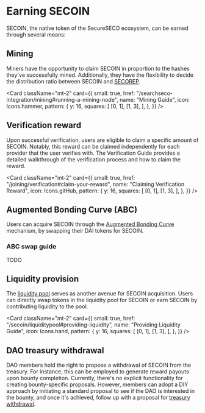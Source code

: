
# Earning SECOIN

SECOIN, the native token of the SecureSECO ecosystem, can be earned through several means:

## Mining

Miners have the opportunity to claim SECOIN in proportion to the hashes they've successfully mined. Additionally, they have the flexibility to decide the distribution ratio between SECOIN and [SECOREP](/secorep/earning).

<Card
  className="mt-2"
  card={{
    small: true,
    href: "/searchseco-integration/mining#running-a-mining-node",
    name: "Mining Guide",
    icon: Icons.hammer,
    pattern: {
      y: 16,
      squares: [
        [0, 1],
        [1, 3],
      ],
    },
  }}
/>

## Verification reward

Upon successful verification, users are eligible to claim a specific amount of SECOIN. Notably, this reward can be claimed independently for each provider that the user verifies with. The Verification Guide provides a detailed walkthrough of the verification process and how to claim the reward.

<Card
  className="mt-2"
  card={{
    small: true,
    href: "/joining/verification#claim-your-reward",
    name: "Claiming Verification Reward",
    icon: Icons.gitHub,
    pattern: {
      y: 16,
      squares: [
        [0, 1],
        [1, 3],
      ],
    },
  }}
/>

## Augmented Bonding Curve (ABC)

Users can acquire SECOIN through the [Augmented Bonding Curve](/secoin/abc) mechanism, by swapping their DAI tokens for SECOIN.

### ABC swap guide

TODO

## Liquidity provision

The [liquidity pool](/secoin/liquiditypool) serves as another avenue for SECOIN acquisition. Users can directly swap tokens in the liquidity pool for SECOIN or earn SECOIN by contributing liquidity to the pool.

<Card
  className="mt-2"
  card={{
    small: true,
    href: "/secoin/liquiditypool#providing-liquidity",
    name: "Providing Liquidity Guide",
    icon: Icons.hand,
    pattern: {
      y: 16,
      squares: [
        [0, 1],
        [1, 3],
      ],
    },
  }}
/>

## DAO treasury withdrawal

DAO members hold the right to propose a withdrawal of SECOIN from the treasury. For instance, this can be employed to generate reward payouts upon bounty completion. Currently, there's no explicit functionality for creating bounty-specific proposals. However, members can adopt a DIY approach by initiating a standard proposal to see if the DAO is interested in the bounty, and once it's achieved, follow up with a proposal for [treasury withdrawal](/actions/withdraw-assets).
